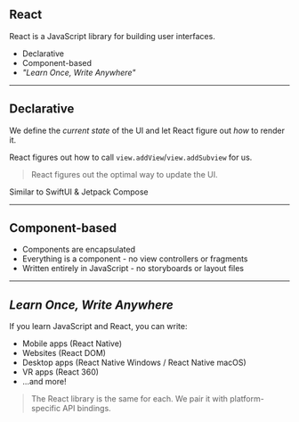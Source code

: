 ## React

React is a JavaScript library for building user interfaces.

- Declarative
- Component-based
- _"Learn Once, Write Anywhere"_

---

## Declarative

We define the _current state_ of the UI and let React figure out _how_ to render it.

React figures out how to call `view.addView`/`view.addSubview` for us.

> React figures out the optimal way to update the UI.

Similar to SwiftUI & Jetpack Compose

---

## Component-based

- Components are encapsulated
- Everything is a component - no view controllers or fragments
- Written entirely in JavaScript - no storyboards or layout files

---

## _Learn Once, Write Anywhere_

If you learn JavaScript and React, you can write:

- Mobile apps (React Native)
- Websites (React DOM)
- Desktop apps (React Native Windows / React Native macOS)
- VR apps (React 360)
- ...and more!

> The React library is the same for each. We pair it with platform-specific API bindings.
